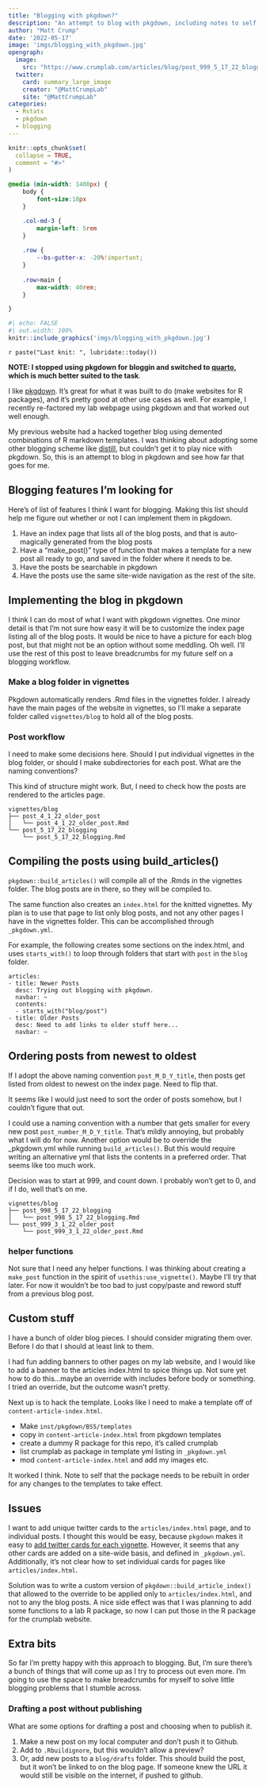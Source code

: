 ```yaml
---
title: "Blogging with pkgdown?"
description: "An attempt to blog with pkgdown, including notes to self about how I did this. It was succesful enough that I'm using pkgdown for this blog."
author: "Matt Crump"
date: '2022-05-17'
image: 'imgs/blogging_with_pkgdown.jpg'
opengraph:
  image: 
    src: "https://www.crumplab.com/articles/blog/post_999_5_17_22_blogging/imgs/blogging_with_pkgdown.jpg"
  twitter:
    card: summary_large_image
    creator: "@MattCrumpLab"
    site: "@MattCrumpLab"
categories:
  - Rstats
  - pkgdown
  - blogging
---
```


```r
knitr::opts_chunk$set(
  collapse = TRUE,
  comment = "#>"
)
```

```css
@media (min-width: 1400px) {
    body {
        font-size:18px
    }

    .col-md-3 {
        margin-left: 5rem
    }
    
    .row {
        --bs-gutter-x: -20%!important;
    }
    
    .row>main {
        max-width: 40rem;
    }

}

```

```r
#| echo: FALSE
#| out.width: 100%
knitr::include_graphics('imgs/blogging_with_pkgdown.jpg')
```

`r paste("Last knit: ", lubridate::today())`

**NOTE: I stopped using pkgdown for bloggin and switched to [quarto](https://quarto.org/docs/websites/website-blog.html), which is much better suited to the task**.

I like [pkgdown](https://pkgdown.r-lib.org). It's great for what it was built to do (make websites for R packages), and it's pretty good at other use cases as well. For example, I recently re-factored my lab webpage using pkgdown and that worked out well enough.

My previous website had a hacked together blog using demented combinations of R markdown templates. I was thinking about adopting some other blogging scheme like [distill](https://rstudio.github.io/distill/), but couldn't get it to play nice with pkgdown. So, this is an attempt to blog in pkgdown and see how far that goes for me.

## Blogging features I'm looking for

Here's of list of features I think I want for blogging. Making this list should help me figure out whether or not I can implement them in pkgdown.

1.  Have an index page that lists all of the blog posts, and that is auto-magically generated from the blog posts
2.  Have a "make_post()" type of function that makes a template for a new post all ready to go, and saved in the folder where it needs to be.
3.  Have the posts be searchable in pkgdown
4.  Have the posts use the same site-wide navigation as the rest of the site.

## Implementing the blog in pkgdown

I think I can do most of what I want with pkgdown vignettes. One minor detail is that I'm not sure how easy it will be to customize the index page listing all of the blog posts. It would be nice to have a picture for each blog post, but that might not be an option without some meddling. Oh well. I'll use the rest of this post to leave breadcrumbs for my future self on a blogging workflow.

### Make a blog folder in vignettes

Pkgdown automatically renders .Rmd files in the vignettes folder. I already have the main pages of the website in vignettes, so I'll make a separate folder called `vignettes/blog` to hold all of the blog posts.

### Post workflow

I need to make some decisions here. Should I put individual vignettes in the blog folder, or should I make subdirectories for each post. What are the naming conventions?

This kind of structure might work. But, I need to check how the posts are rendered to the articles page.

    vignettes/blog
    ├── post_4_1_22_older_post
    │   └── post_4_1_22_older_post.Rmd
    └── post_5_17_22_blogging
        └── post_5_17_22_blogging.Rmd

## Compiling the posts using build_articles()

`pkgdown::build_articles()` will compile all of the .Rmds in the vignettes folder. The blog posts are in there, so they will be compiled to.

The same function also creates an `index.html` for the knitted vignettes. My plan is to use that page to list only blog posts, and not any other pages I have in the vignettes folder. This can be accomplished through `_pkgdown.yml`.

For example, the following creates some sections on the index.html, and uses `starts_with()` to loop through folders that start with `post` in the `blog` folder.

    articles:
    - title: Newer Posts
      desc: Trying out blogging with pkgdown.
      navbar: ~
      contents:
      - starts_with("blog/post")
    - title: Older Posts
      desc: Need to add links to older stuff here...
      navbar: ~

## Ordering posts from newest to oldest

If I adopt the above naming convention `post_M_D_Y_title`, then posts get listed from oldest to newest on the index page. Need to flip that.

It seems like I would just need to sort the order of posts somehow, but I couldn't figure that out.

I could use a naming convention with a number that gets smaller for every new post `post_number_M_D_Y_title`. That's mildly annoying, but probably what I will do for now. Another option would be to override the \_pkgdown.yml while running `build_articles()`. But this would require writing an alternative yml that lists the contents in a preferred order. That seems like too much work.

Decision was to start at 999, and count down. I probably won't get to 0, and if I do, well that's on me.

    vignettes/blog
    ├── post_998_5_17_22_blogging
    │   └── post_998_5_17_22_blogging.Rmd
    └── post_999_3_1_22_older_post
        └── post_999_3_1_22_older_post.Rmd

### helper functions

Not sure that I need any helper functions. I was thinking about creating a `make_post` function in the spirit of `usethis:use_vignette()`. Maybe I'll try that later. For now it wouldn't be too bad to just copy/paste and reword stuff from a previous blog post.

## Custom stuff

I have a bunch of older blog pieces. I should consider migrating them over. Before I do that I should at least link to them.

I had fun adding banners to other pages on my lab website, and I would like to add a banner to the articles index.html to spice things up. Not sure yet how to do this...maybe an override with includes before body or something. I tried an override, but the outcome wasn't pretty.

Next up is to hack the template. Looks like I need to make a template off of `content-article-index.html`.

-   Make `inst/pkgdown/BS5/templates`
-   copy in `content-article-index.html` from pkgdown templates
-   create a dummy R package for this repo, it's called crumplab
-   list crumplab as package in template yml listing in `_pkgdown.yml`
-   mod `content-article-index.html` and add my images etc.

It worked I think. Note to self that the package needs to be rebuilt in order for any changes to the templates to take effect.

## Issues

I want to add unique twitter cards to the `articles/index.html` page, and to individual posts. I thought this would be easy, because `pkgdown` makes it easy to [add twitter cards for each vignette](https://pkgdown.r-lib.org/articles/metadata.html?q=twitter#article-metadata). However, it seems that any other cards are added on a site-wide basis, and defined in `_pkgdown.yml`. Additionally, it's not clear how to set individual cards for pages like `articles/index.html`.

Solution was to write a custom version of `pkgdown::build_article_index()` that allowed to the override to be applied only to `articles/index.html`, and not to any the blog posts. A nice side effect was that I was planning to add some functions to a lab R package, so now I can put those in the R package for the crumplab website.

## Extra bits

So far I'm pretty happy with this approach to blogging. But, I'm sure there's a bunch of things that will come up as I try to process out even more. I'm going to use the space to make breadcrumbs for myself to solve little blogging problems that I stumble across.

### Drafting a post without publishing

What are some options for drafting a post and choosing when to publish it.

1.  Make a new post on my local computer and don't push it to Github.
2.  Add to `.Rbuildignore`, but this wouldn't allow a preview?
3.  Or, add new posts to a `blog/drafts` folder. This should build the post, but it won't be linked to on the blog page. If someone knew the URL it would still be visible on the internet, if pushed to github.
